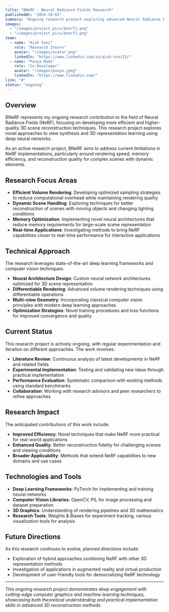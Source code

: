 ```yaml
---
title: "BNeRF - Neural Radiance Fields Research"
publishedAt: "2024-10-01"
summary: "Ongoing research project exploring advanced Neural Radiance Fields techniques for high-quality 3D scene reconstruction and novel view synthesis."
images:
  - "/images/project_pics/bnerf1.png"
  - "/images/project_pics/bnerf2.png"
team:
  - name: "Aish Soni"
    role: "Research Intern"
    avatar: "/images/avatar.png"
    linkedIn: "https://www.linkedin.com/in/aish-soni15/"
  - name: "Punya Modi"
    role: "Co-Developer"
    avatar: "/images/punya.jpeg"
    linkedIn: "https://www.linkedin.com/"
link: "#"
status: "ongoing"
---
```


## Overview

BNeRF represents my ongoing research contribution to the field of Neural Radiance Fields (NeRF), focusing on developing more efficient and higher-quality 3D scene reconstruction techniques. This research project explores novel approaches to view synthesis and 3D representation learning using deep neural networks.

As an active research project, BNeRF aims to address current limitations in NeRF implementations, particularly around rendering speed, memory efficiency, and reconstruction quality for complex scenes with dynamic elements.

## Research Focus Areas

- **Efficient Volume Rendering**: Developing optimized sampling strategies to reduce computational overhead while maintaining rendering quality
- **Dynamic Scene Handling**: Exploring techniques for better reconstruction of scenes with moving objects and changing lighting conditions
- **Memory Optimization**: Implementing novel neural architectures that reduce memory requirements for large-scale scene representation
- **Real-time Applications**: Investigating methods to bring NeRF capabilities closer to real-time performance for interactive applications

## Technical Approach

The research leverages state-of-the-art deep learning frameworks and computer vision techniques:

- **Neural Architecture Design**: Custom neural network architectures optimized for 3D scene representation
- **Differentiable Rendering**: Advanced volume rendering techniques using differentiable operations
- **Multi-view Geometry**: Incorporating classical computer vision principles with modern deep learning approaches
- **Optimization Strategies**: Novel training procedures and loss functions for improved convergence and quality

## Current Status

This research project is actively ongoing, with regular experimentation and iteration on different approaches. The work involves:

- **Literature Review**: Continuous analysis of latest developments in NeRF and related fields
- **Experimental Implementation**: Testing and validating new ideas through practical implementation
- **Performance Evaluation**: Systematic comparison with existing methods using standard benchmarks
- **Collaboration**: Working with research advisors and peer researchers to refine approaches

## Research Impact

The anticipated contributions of this work include:

- **Improved Efficiency**: Novel techniques that make NeRF more practical for real-world applications
- **Enhanced Quality**: Better reconstruction fidelity for challenging scenes and viewing conditions
- **Broader Applicability**: Methods that extend NeRF capabilities to new domains and use cases

## Technologies and Tools

- **Deep Learning Frameworks**: PyTorch for implementing and training neural networks
- **Computer Vision Libraries**: OpenCV, PIL for image processing and dataset preparation
- **3D Graphics**: Understanding of rendering pipelines and 3D mathematics
- **Research Tools**: Weights & Biases for experiment tracking, various visualization tools for analysis

## Future Directions

As this research continues to evolve, planned directions include:
- Exploration of hybrid approaches combining NeRF with other 3D representation methods
- Investigation of applications in augmented reality and virtual production
- Development of user-friendly tools for democratizing NeRF technology

---

*This ongoing research project demonstrates deep engagement with cutting-edge computer graphics and machine learning techniques, showcasing both theoretical understanding and practical implementation skills in advanced 3D reconstruction methods.*
